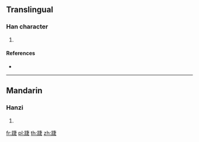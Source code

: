{{character info/new}}
==Translingual==

===Han character===
{{Han char|rn=157|rad=足|as=08|sn=15|four=65181|canj=RMJLO}}

# {{defn|Han|sort=足08}}

====References====
* {{Han ref|kx=1227.290|dkj=37619|dj=1700.020|hdz=63714.050|uh=8E15|ud=36373|bh=E7F8|bd=59384}}

----

==Mandarin==

===Hanzi===
{{cmn-hanzi|pin=[[jié]] ([[jie2]]), [[jū]] ([[ju1]])|wg=chieh<sup>2</sup>, chü<sup>1</sup>}}

# {{defn|lang=cmn|sort=足08}}

[[fr:踕]]
[[pl:踕]]
[[th:踕]]
[[zh:踕]]
